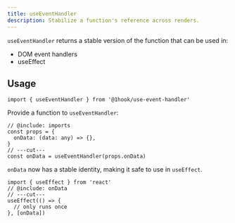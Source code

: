 ```yaml
---
title: useEventHandler
description: Stabilize a function's reference across renders.
---
```


`useEventHandler` returns a stable version of the function that can be used in:

- DOM event handlers
- useEffect

## Usage

```tsx twoslash include imports
import { useEventHandler } from '@1hook/use-event-handler'
```

Provide a function to `useEventHandler`:

```tsx twoslash include onData
// @include: imports
const props = {
  onData: (data: any) => {},
}
// ---cut---
const onData = useEventHandler(props.onData)
```

`onData` now has a stable identity, making it safe to use in `useEffect`.

```tsx twoslash
import { useEffect } from 'react'
// @include: onData
// ---cut---
useEffect(() => {
  // only runs once
}, [onData])
```
